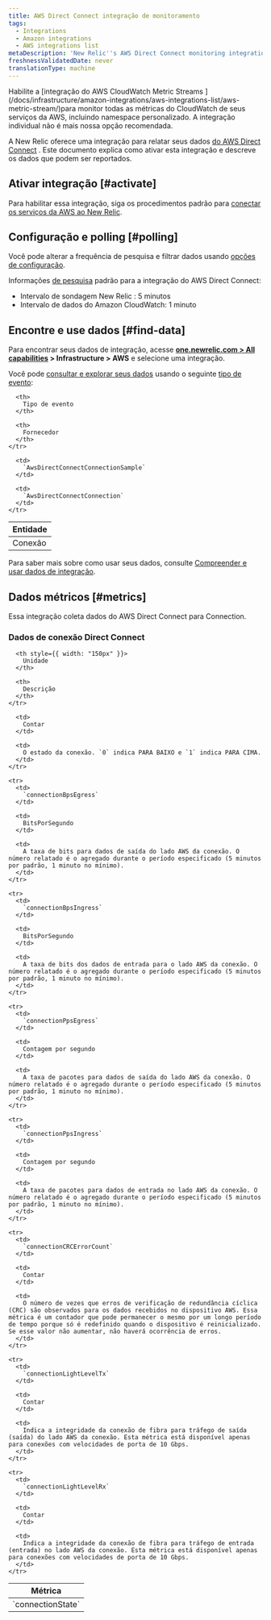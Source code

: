 ```yaml
---
title: AWS Direct Connect integração de monitoramento
tags:
  - Integrations
  - Amazon integrations
  - AWS integrations list
metaDescription: 'New Relic''s AWS Direct Connect monitoring integration: what data it reports, and how to enable it.'
freshnessValidatedDate: never
translationType: machine
---
```


<Callout variant="important">
  Habilite a [integração do AWS CloudWatch Metric Streams ](/docs/infrastructure/amazon-integrations/aws-integrations-list/aws-metric-stream/)para monitor todas as métricas do CloudWatch de seus serviços da AWS, incluindo namespace personalizado. A integração individual não é mais nossa opção recomendada.
</Callout>

A New Relic oferece uma integração para relatar seus dados [do AWS Direct Connect](https://aws.amazon.com/directconnect/) . Este documento explica como ativar esta integração e descreve os dados que podem ser reportados.

## Ativar integração [#activate]

Para habilitar essa integração, siga os procedimentos padrão para [conectar os serviços da AWS ao New Relic](/docs/infrastructure/infrastructure-integrations/getting-started/connect-aws-integrations-infrastructure).

## Configuração e polling [#polling]

Você pode alterar a frequência de pesquisa e filtrar dados usando [opções de configuração](/docs/integrations/new-relic-integrations/getting-started/configure-polling-frequency-data-collection-cloud-integrations).

Informações [de pesquisa](/docs/infrastructure/amazon-integrations/aws-integrations-list/aws-polling-intervals-infrastructure-integrations) padrão para a integração do AWS Direct Connect:

* Intervalo de sondagem New Relic : 5 minutos
* Intervalo de dados do Amazon CloudWatch: 1 minuto

## Encontre e use dados [#find-data]

Para encontrar seus dados de integração, acesse <DNT>**[one.newrelic.com > All capabilities](https://one.newrelic.com/all-capabilities) > Infrastructure > AWS**</DNT> e selecione uma integração.

Você pode [consultar e explorar seus dados](/docs/using-new-relic/data/understand-data/query-new-relic-data) usando o seguinte [tipo de evento](/docs/data-apis/understand-data/new-relic-data-types/#event-data):

<table>
  <thead>
    <tr>
      <th>
        Entidade
      </th>

      <th>
        Tipo de evento
      </th>

      <th>
        Fornecedor
      </th>
    </tr>
  </thead>

  <tbody>
    <tr>
      <td>
        Conexão
      </td>

      <td>
        `AwsDirectConnectConnectionSample`
      </td>

      <td>
        `AwsDirectConnectConnection`
      </td>
    </tr>
  </tbody>
</table>

Para saber mais sobre como usar seus dados, consulte [Compreender e usar dados de integração](/docs/infrastructure/integrations/find-use-infrastructure-integration-data).

## Dados métricos [#metrics]

Essa integração coleta dados do AWS Direct Connect para Connection.

### Dados de conexão Direct Connect

<table>
  <thead>
    <tr>
      <th style={{ width: "275px" }}>
        Métrica
      </th>

      <th style={{ width: "150px" }}>
        Unidade
      </th>

      <th>
        Descrição
      </th>
    </tr>
  </thead>

  <tbody>
    <tr>
      <td>
        `connectionState`
      </td>

      <td>
        Contar
      </td>

      <td>
        O estado da conexão. `0` indica PARA BAIXO e `1` indica PARA CIMA.
      </td>
    </tr>

    <tr>
      <td>
        `connectionBpsEgress`
      </td>

      <td>
        BitsPorSegundo
      </td>

      <td>
        A taxa de bits para dados de saída do lado AWS da conexão. O número relatado é o agregado durante o período especificado (5 minutos por padrão, 1 minuto no mínimo).
      </td>
    </tr>

    <tr>
      <td>
        `connectionBpsIngress`
      </td>

      <td>
        BitsPorSegundo
      </td>

      <td>
        A taxa de bits dos dados de entrada para o lado AWS da conexão. O número relatado é o agregado durante o período especificado (5 minutos por padrão, 1 minuto no mínimo).
      </td>
    </tr>

    <tr>
      <td>
        `connectionPpsEgress`
      </td>

      <td>
        Contagem por segundo
      </td>

      <td>
        A taxa de pacotes para dados de saída do lado AWS da conexão. O número relatado é o agregado durante o período especificado (5 minutos por padrão, 1 minuto no mínimo).
      </td>
    </tr>

    <tr>
      <td>
        `connectionPpsIngress`
      </td>

      <td>
        Contagem por segundo
      </td>

      <td>
        A taxa de pacotes para dados de entrada no lado AWS da conexão. O número relatado é o agregado durante o período especificado (5 minutos por padrão, 1 minuto no mínimo).
      </td>
    </tr>

    <tr>
      <td>
        `connectionCRCErrorCount`
      </td>

      <td>
        Contar
      </td>

      <td>
        O número de vezes que erros de verificação de redundância cíclica (CRC) são observados para os dados recebidos no dispositivo AWS. Essa métrica é um contador que pode permanecer o mesmo por um longo período de tempo porque só é redefinido quando o dispositivo é reinicializado. Se esse valor não aumentar, não haverá ocorrência de erros.
      </td>
    </tr>

    <tr>
      <td>
        `connectionLightLevelTx`
      </td>

      <td>
        Contar
      </td>

      <td>
        Indica a integridade da conexão de fibra para tráfego de saída (saída) do lado AWS da conexão. Esta métrica está disponível apenas para conexões com velocidades de porta de 10 Gbps.
      </td>
    </tr>

    <tr>
      <td>
        `connectionLightLevelRx`
      </td>

      <td>
        Contar
      </td>

      <td>
        Indica a integridade da conexão de fibra para tráfego de entrada (entrada) no lado AWS da conexão. Esta métrica está disponível apenas para conexões com velocidades de porta de 10 Gbps.
      </td>
    </tr>
  </tbody>
</table>
